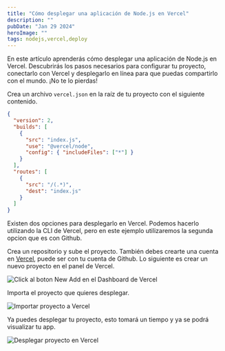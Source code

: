 ```yaml
---
title: "Cómo desplegar una aplicación de Node.js en Vercel"
description: ""
pubDate: "Jan 29 2024"
heroImage: ""
tags: nodejs,vercel,deploy
---
```



En este artículo aprenderás cómo desplegar una aplicación de Node.js en Vercel. Descubrirás los pasos necesarios para configurar tu proyecto, conectarlo con Vercel y desplegarlo en línea para que puedas compartirlo con el mundo. ¡No te lo pierdas!

Crea un archivo `vercel.json` en la raíz de tu proyecto con el siguiente contenido.

```json
{
  "version": 2,
  "builds": [
    {
      "src": "index.js",
      "use": "@vercel/node",
      "config": { "includeFiles": ["*"] }
    }
  ],
  "routes": [
    {
      "src": "/(.*)",
      "dest": "index.js"
    }
  ]
}
```

<Note content="Debes cambiar donde está index.js por tu archivo principal del proyecto." />

Existen dos opciones para desplegarlo en Vercel. Podemos hacerlo utilizando la CLI de Vercel, pero en este ejemplo utilizaremos la segunda opcion que es con Github.

Crea un repositorio y sube el proyecto. También  debes crearte una cuenta en [Vercel](https://vercel.com/), puede ser con tu cuenta de Github. Lo siguiente es crear un nuevo proyecto en el panel de Vercel.

![Click al boton New Add en el Dashboard de Vercel](https://firebasestorage.googleapis.com/v0/b/blog-e296e.appspot.com/o/posts%2Fdesplegar-app-nodejs-en-vercel%2Fclick-add-new.png?alt=media&token=0506a6e9-e2a6-4c0d-815f-7509c0c0fd1d)

Importa el proyecto que quieres desplegar.

![Importar proyecto a Vercel](https://firebasestorage.googleapis.com/v0/b/blog-e296e.appspot.com/o/posts%2Fdesplegar-app-nodejs-en-vercel%2Fimport-project.png?alt=media&token=50f45386-21d5-4f47-ae03-08cee3637033)

Ya puedes desplegar tu proyecto, esto tomará un tiempo y ya se podrá visualizar tu app.

![Desplegar proyecto en Vercel](https://firebasestorage.googleapis.com/v0/b/blog-e296e.appspot.com/o/posts%2Fdesplegar-app-nodejs-en-vercel%2Fdeploy-project.png?alt=media&token=bbb92576-e6d3-4b0e-a64a-6371d68419c5)